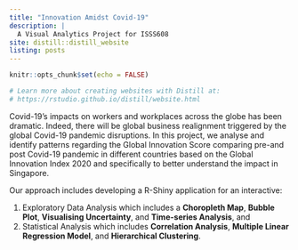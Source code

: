 ```yaml
---
title: "Innovation Amidst Covid-19"
description: |
  A Visual Analytics Project for ISSS608
site: distill::distill_website
listing: posts
---
```


```r
knitr::opts_chunk$set(echo = FALSE)

# Learn more about creating websites with Distill at:
# https://rstudio.github.io/distill/website.html

```



Covid-19’s impacts on workers and workplaces across the globe has been dramatic. Indeed, there will be global business realignment triggered by the global Covid-19 pandemic disruptions.
In this project, we analyse and identify patterns regarding the Global Innovation Score comparing pre-and post Covid-19 pandemic in different countries based on the Global Innovation Index 2020 and specifically to better understand the impact in Singapore.

Our approach includes developing a R-Shiny application for an interactive:

(1) Exploratory Data Analysis which includes a **Choropleth Map**, **Bubble Plot**, **Visualising Uncertainty**, and **Time-series Analysis**, and 
(2) Statistical Analysis which includes **Correlation Analysis**, **Multiple Linear Regression Model**, and **Hierarchical Clustering**.





